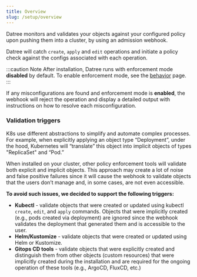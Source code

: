 ```yaml
---
title: Overview
slug: /setup/overview
---
```


Datree monitors and validates your objects against your configured policy upon pushing them into a cluster, by using an admission webhook.

Datree will catch `create`, `apply` and `edit` operations and initiate a policy check against the configs associated with each operation.  

:::caution Note
After installation, Datree runs with enforcement mode **disabled** by default. To enable enforcement mode, see the [behavior](/setup/behavior) page.
:::

If any misconfigurations are found and enforcement mode is **enabled**, the webhook will reject the operation and display a detailed output with instructions on how to resolve each misconfiguration.

### Validation triggers
K8s use different abstractions to simplify and automate complex processes. For example, when explicitly applying an object type “Deployment”, under the hood, Kubernetes will “translate” this object into implicit objects of types "ReplicaSet" and “Pod.”

When installed on your cluster, other policy enforcement tools will validate both explicit and implicit objects. This approach may create a lot of noise and false positive failures since it will cause the webhook to validate objects that the users don’t manage and, in some cases, are not even accessible.

**To avoid such issues, we decided to support the following triggers:**

* **Kubectl** - validate objects that were created or updated using kubectl `create`, `edit`, and `apply` commands. Objects that were implicitly created (e.g., pods created via deployment) are ignored since the webhook validates the deployment that generated them and is accessible to the user.
* **Helm/Kustomize** - validate objects that were created or updated using Helm or Kustomize. 
* **Gitops CD tools** - validate objects that were explicitly created and distinguish them from other objects (custom resources) that were implicitly created during the installation and are required for the ongoing operation of these tools (e.g., ArgoCD, FluxCD, etc.)

